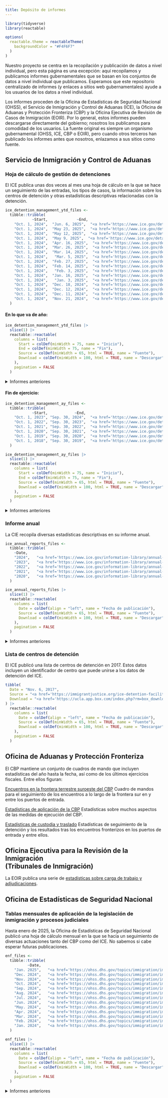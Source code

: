```yaml
---
title: Depósito de informes
---
```


```r
library(tidyverse)
library(reactable)

options(
  reactable.theme = reactableTheme(
    backgroundColor = "#F4F6F7"
  )
)
```

Nuestro proyecto se centra en la recopilación y publicación de datos a nivel individual, pero esta página es una excepción: aquí recopilamos y publicamos informes gubernamentales que se basan en los conjuntos de datos a nivel individual que publicamos. Esperamos que este repositorio centralizado de informes (y enlaces a sitios web gubernamentales) ayude a los usuarios de los datos a nivel individual.

Los informes proceden de la Oficina de Estadísticas de Seguridad Nacional (OHSS), el Servicio de Inmigración y Control de Aduanas (ICE), la Oficina de Aduanas y Protección Fronteriza (CBP) y la Oficina Ejecutiva de Revisión de Casos de Inmigración (EOIR). Por lo general, estos informes pueden descargarse directamente del gobierno; nosotros los publicamos para comodidad de los usuarios. La fuente original es siempre un organismo gubernamental (OHSS, ICE, CBP o EOIR), pero cuando otros terceros han publicado los informes antes que nosotros, enlazamos a sus sitios como fuente.


## Servicio de Inmigración y Control de Aduanas


### Hoja de cálculo de gestión de detenciones

El ICE publica unas dos veces al mes una hoja de cálculo en la que se hace un seguimiento de las entradas, los tipos de casos, la información sobre los centros de detención y otras estadísticas descriptivas relacionadas con la detención.

```r
ice_detention_management_ytd_files <-
  tibble::tribble(
            ~Start,             ~End,                                                              ~Source,                                                                                                                                                           ~Download,
    "Oct. 1, 2024",  "Jun. 6, 2025",  "<a href='https://www.ice.gov/detain/detention-management'>ICE</a>",   "<a href='https://ucla.box.com/shared/static/hvkcf6dg6o33ndywk2e769kdkzdc6cao.xlsx'>xlsx</a> (1.5 MB)",
    "Oct. 1, 2024",  "May 23, 2025",  "<a href='https://www.ice.gov/detain/detention-management'>ICE</a>",   "<a href='https://ucla.box.com/shared/static/5l1cjsg7m5z1jymfuuvl7r9khoc9klnj.xlsx'>xlsx</a> (237 kB)",
    "Oct. 1, 2024",  "May 12, 2025",  "<a href='https://www.ice.gov/detain/detention-management'>ICE</a>",   "<a href='https://ucla.box.com/shared/static/0qda0lokm4pkdmpapdt0z7196ocn5nd5.xlsx'>xlsx</a> (235 kB)",
    "Oct. 1, 2024",  "May 9, 2025",  "<a href='https://www.ice.gov/detain/detention-management'>ICE</a>",   "<a href='https://ucla.box.com/shared/static/ao6qved0fhe9l4a1dw17m6z2txluuu2s.xlsx'>xlsx</a> (229 kB)",
    "Oct. 1, 2024",  "Apr. 16, 2025",  "<a href='https://www.ice.gov/detain/detention-management'>ICE</a>",   "<a href='https://ucla.app.box.com/index.php?rm=box_download_shared_file&shared_name=9d8qnnduhus4bd5mwqt7l95kz34fic2v&file_id=f_1836552829382'>xlsx</a> (232 kB)",
    "Oct. 1, 2024",  "Mar. 26, 2025",  "<a href='https://www.ice.gov/detain/detention-management'>ICE</a>",   "<a href='https://ucla.app.box.com/index.php?rm=box_download_shared_file&shared_name=9d8qnnduhus4bd5mwqt7l95kz34fic2v&file_id=f_1836554085594'>xlsx</a> (227 kB)",
    "Oct. 1, 2024",  "Mar. 14, 2025",  "<a href='https://www.ice.gov/detain/detention-management'>ICE</a>",   "<a href='https://ucla.app.box.com/index.php?rm=box_download_shared_file&shared_name=9d8qnnduhus4bd5mwqt7l95kz34fic2v&file_id=f_1836541591004'>xlsx</a> (223 kB)",
    "Oct. 1, 2024",   "Mar. 5, 2025",  "<a href='https://www.ice.gov/detain/detention-management'>ICE</a>",   "<a href='https://ucla.app.box.com/index.php?rm=box_download_shared_file&shared_name=9d8qnnduhus4bd5mwqt7l95kz34fic2v&file_id=f_1836550259001'>xlsx</a> (217 kB)",
    "Oct. 1, 2024",  "Feb. 27, 2025",  "<a href='https://www.ice.gov/detain/detention-management'>ICE</a>",   "<a href='https://ucla.app.box.com/index.php?rm=box_download_shared_file&shared_name=9d8qnnduhus4bd5mwqt7l95kz34fic2v&file_id=f_1836540128756'>xlsx</a> (225 kB)",
    "Oct. 1, 2024",  "Feb. 14, 2025",  "<a href='https://www.ice.gov/detain/detention-management'>ICE</a>",   "<a href='https://ucla.app.box.com/index.php?rm=box_download_shared_file&shared_name=9d8qnnduhus4bd5mwqt7l95kz34fic2v&file_id=f_1836552563416'>xlsx</a> (219 kB)",
    "Oct. 1, 2024",   "Feb. 3, 2025",  "<a href='https://www.ice.gov/detain/detention-management'>ICE</a>",   "<a href='https://ucla.app.box.com/index.php?rm=box_download_shared_file&shared_name=9d8qnnduhus4bd5mwqt7l95kz34fic2v&file_id=f_1836545131055'>xlsx</a> (213 kB)",
    "Oct. 1, 2024",  "Jan. 16, 2025",  "<a href='https://www.ice.gov/detain/detention-management'>ICE</a>",   "<a href='https://ucla.app.box.com/index.php?rm=box_download_shared_file&shared_name=9d8qnnduhus4bd5mwqt7l95kz34fic2v&file_id=f_1836555985237'>xlsx</a> (219 kB)",
    "Oct. 1, 2024",   "Jan. 3, 2025",  "<a href='https://www.ice.gov/detain/detention-management'>ICE</a>",   "<a href='https://ucla.app.box.com/index.php?rm=box_download_shared_file&shared_name=9d8qnnduhus4bd5mwqt7l95kz34fic2v&file_id=f_1836551099839'>xlsx</a> (216 kB)",
    "Oct. 1, 2024",  "Dec. 18, 2024",  "<a href='https://www.ice.gov/detain/detention-management'>ICE</a>",   "<a href='https://ucla.app.box.com/index.php?rm=box_download_shared_file&shared_name=9d8qnnduhus4bd5mwqt7l95kz34fic2v&file_id=f_1836554106108'>xlsx</a> (233 kB)",
    "Oct. 1, 2024",  "Dec. 12, 2024",  "<a href='https://www.ice.gov/detain/detention-management'>ICE</a>",   "<a href='https://ucla.app.box.com/index.php?rm=box_download_shared_file&shared_name=9d8qnnduhus4bd5mwqt7l95kz34fic2v&file_id=f_1836548019897'>xlsx</a> (226 kB)",
    "Oct. 1, 2024",  "Dec. 11, 2024",  "<a href='https://www.ice.gov/detain/detention-management'>ICE</a>",   "<a href='https://ucla.app.box.com/index.php?rm=box_download_shared_file&shared_name=9d8qnnduhus4bd5mwqt7l95kz34fic2v&file_id=f_1836546642190'>xlsx</a> (232 kB)",
    "Oct. 1, 2024",  "Nov. 21, 2024",  "<a href='https://www.ice.gov/detain/detention-management'>ICE</a>",   "<a href='https://ucla.app.box.com/index.php?rm=box_download_shared_file&shared_name=9d8qnnduhus4bd5mwqt7l95kz34fic2v&file_id=f_1836555637335'>xlsx</a> (255 kB)",
  )
```

#### En lo que va de año:

```r
ice_detention_management_ytd_files |>
  slice(1) |>
  reactable::reactable(
    columns = list(
      Start = colDef(minWidth = 75, name = "Inicio"), 
      End = colDef(minWidth = 75, name = "Fin"), 
      Source = colDef(minWidth = 65, html = TRUE, name = "Fuente"), 
      Download = colDef(minWidth = 100, html = TRUE, name = "Descargar")
    ),
    pagination = FALSE
  )
```

<div style="margin-top: 0.5em;"></div>

<details>
<summary>Informes anteriores</summary>

```r
ice_detention_management_ytd_files |>
  slice(-1) |>
  reactable::reactable(
    columns = list(
      Start = colDef(minWidth = 75, name = "Inicio"), 
      End = colDef(minWidth = 75, name = "Fin"), 
      Source = colDef(minWidth = 65, html = TRUE, name = "Fuente"), 
      Download = colDef(minWidth = 100, html = TRUE, name = "Descargar")
    ),
    pagination = FALSE
  )
```

</details>

#### Fin de ejercicio:

```r
ice_detention_management_ay_files <-
  tibble::tribble(
            ~Start,            ~End,                                                              ~Source,                                                                                                                                                           ~Download,
    "Oct. 1, 2023", "Sep. 30, 2024",  "<a href='https://www.ice.gov/detain/detention-management'>ICE</a>",   "<a href='https://ucla.app.box.com/index.php?rm=box_download_shared_file&shared_name=9d8qnnduhus4bd5mwqt7l95kz34fic2v&file_id=f_1836537358917'>xlsx</a> (242 kB)",
    "Oct. 1, 2022", "Sep. 30, 2023",  "<a href='https://www.ice.gov/detain/detention-management'>ICE</a>",   "<a href='https://ucla.app.box.com/index.php?rm=box_download_shared_file&shared_name=9d8qnnduhus4bd5mwqt7l95kz34fic2v&file_id=f_1836545074923'>xlsx</a> (234 kB)",
    "Oct. 1, 2021", "Sep. 30, 2022",  "<a href='https://www.ice.gov/detain/detention-management'>ICE</a>",   "<a href='https://ucla.app.box.com/index.php?rm=box_download_shared_file&shared_name=9d8qnnduhus4bd5mwqt7l95kz34fic2v&file_id=f_1836537940671'>xlsx</a> (196 kB)",
    "Oct. 1, 2020", "Sep. 30, 2021",  "<a href='https://www.ice.gov/detain/detention-management'>ICE</a>",   "<a href='https://ucla.app.box.com/index.php?rm=box_download_shared_file&shared_name=9d8qnnduhus4bd5mwqt7l95kz34fic2v&file_id=f_1836552983586'>xlsx</a> (134 kB)",
    "Oct. 1, 2019", "Sep. 30, 2020",  "<a href='https://www.ice.gov/detain/detention-management'>ICE</a>",   "<a href='https://ucla.app.box.com/index.php?rm=box_download_shared_file&shared_name=9d8qnnduhus4bd5mwqt7l95kz34fic2v&file_id=f_1836558270675'>xlsx</a> (136 kB)",
    "Oct. 1, 2018", "Sep. 30, 2019",  "<a href='https://www.ice.gov/detain/detention-management'>ICE</a>",   "<a href='https://ucla.app.box.com/index.php?rm=box_download_shared_file&shared_name=9d8qnnduhus4bd5mwqt7l95kz34fic2v&file_id=f_1836538549260'>xlsx</a> (132 kB)"
  )
```

```r
ice_detention_management_ay_files |>
  slice(1) |>
  reactable::reactable(
    columns = list(
      Start = colDef(minWidth = 75, name = "Inicio"), 
      End = colDef(minWidth = 75, name = "Fin"), 
      Source = colDef(minWidth = 65, html = TRUE, name = "Fuente"), 
      Download = colDef(minWidth = 100, html = TRUE, name = "Descargar")
    ),
    pagination = FALSE
  )
```

<div style="margin-top: 0.5em;"></div>

<details>
<summary>Informes anteriores</summary>

```r
ice_detention_management_ay_files |>
  slice(-1) |>
  reactable::reactable(
    columns = list(
      Start = colDef(minWidth = 75, name = "Inicio"), 
      End = colDef(minWidth = 75, name = "Fin"), 
      Source = colDef(minWidth = 65, html = TRUE, name = "Fuente"), 
      Download = colDef(minWidth = 100, html = TRUE, name = "Descargar")
    ),
    pagination = FALSE
  )
```

</details>

### Informe anual

La CIE recopila diversas estadísticas descriptivas en su informe anual.

```r
ice_annual_reports_files <-
  tibble::tribble(
    ~Date,                                                                     ~Source,                                                                                                                                                        ~Download,
    "2024",   "<a href='https://www.ice.gov/information-library/annual-report'>ICE</a>",   "<a href='https://ucla.app.box.com/index.php?rm=box_download_shared_file&shared_name=9d8qnnduhus4bd5mwqt7l95kz34fic2v&file_id=f_1836539286110'>pdf</a> (3 MB)",
    "2023",   "<a href='https://www.ice.gov/information-library/annual-report'>ICE</a>",   "<a href='https://ucla.app.box.com/index.php?rm=box_download_shared_file&shared_name=9d8qnnduhus4bd5mwqt7l95kz34fic2v&file_id=f_1836544782511'>pdf</a> (4 MB)",
    "2022",   "<a href='https://www.ice.gov/information-library/annual-report'>ICE</a>",   "<a href='https://ucla.app.box.com/index.php?rm=box_download_shared_file&shared_name=9d8qnnduhus4bd5mwqt7l95kz34fic2v&file_id=f_1836554989243'>pdf</a> (6 MB)",
    "2021",   "<a href='https://www.ice.gov/information-library/annual-report'>ICE</a>",   "<a href='https://ucla.app.box.com/index.php?rm=box_download_shared_file&shared_name=9d8qnnduhus4bd5mwqt7l95kz34fic2v&file_id=f_1836555047424'>pdf</a> (7 MB)",
    "2020",   "<a href='https://www.ice.gov/information-library/annual-report'>ICE</a>",   "<a href='https://ucla.app.box.com/index.php?rm=box_download_shared_file&shared_name=9d8qnnduhus4bd5mwqt7l95kz34fic2v&file_id=f_1836556005548'>pdf</a> (3 MB)"
  )
```

```r
ice_annual_reports_files |>
  slice(1) |>
  reactable::reactable(
    columns = list(
      Date = colDef(align = "left", name = "Fecha de publicación"),
      Source = colDef(minWidth = 65, html = TRUE, name = "Fuente"), 
      Download = colDef(minWidth = 100, html = TRUE, name = "Descargar")
    ),
    pagination = FALSE
  )
```

<div style="margin-top: 0.5em;"></div>

<details>
<summary>Informes anteriores</summary>

```r
ice_annual_reports_files |>
  slice(-1) |>
  reactable::reactable(
    columns = list(
      Date = colDef(align = "left", name = "Fecha de publicación"),
      Source = colDef(minWidth = 65, html = TRUE, name = "Fuente"), 
      Download = colDef(minWidth = 100, html = TRUE, name = "Descargar")
    ),
    pagination = FALSE
  )
```

</details>

### Lista de centros de detención

El ICE publicó una lista de centros de detención en 2017. Estos datos incluyen un identificador de centro que puede unirse a los datos de detención del ICE.

```r
tibble(
  Date = "Nov. 6, 2017",
  Source = "<a href='https://immigrantjustice.org/ice-detention-facilities-november-2017'>NIJC</a>",
  Download = "<a href='https://ucla.app.box.com/index.php?rm=box_download_shared_file&shared_name=9d8qnnduhus4bd5mwqt7l95kz34fic2v&file_id=f_1836538055645'>xlsx</a> (2 MB)"
) |>
  reactable::reactable(
    columns = list(
      Date = colDef(align = "left", name = "Fecha de publicación"),
      Source = colDef(minWidth = 65, html = TRUE, name = "Fuente"), 
      Download = colDef(minWidth = 100, html = TRUE, name = "Descargar")
    ),
    pagination = FALSE
  )
```

## Oficina de Aduanas y Protección Fronteriza

El CBP mantiene un conjunto de cuadros de mando que incluyen estadísticas del año hasta la fecha, así como de los últimos ejercicios fiscales. Entre ellos figuran:

[Encuentros en la frontera terrestre suroeste del CBP](https://www.cbp.gov/newsroom/stats/southwest-land-border-encounters)
 Cuadro de mandos para el seguimiento de los encuentros a lo largo de la frontera sur en y entre los puertos de entrada.

[Estadísticas de aplicación de la CBP](https://www.cbp.gov/newsroom/stats/cbp-enforcement-statistics)
 Estadísticas sobre muchos aspectos de las medidas de ejecución del CBP.

[Estadísticas de custodia y traslado](https://www.cbp.gov/newsroom/stats/custody-and-transfer-statistics)
 Estadísticas de seguimiento de la detención y los resultados tras los encuentros fronterizos en los puertos de entrada y entre ellos.

## Oficina Ejecutiva para la Revisión de la Inmigración<br>(Tribunales de Inmigración)

La EOIR publica una serie de [estadísticas sobre carga de trabajo y adjudicaciones](https://www.justice.gov/eoir/workload-and-adjudication-statistics).

## Oficina de Estadísticas de Seguridad Nacional

### Tablas mensuales de aplicación de la legislación de inmigración y procesos judiciales

Hasta enero de 2025, la Oficina de Estadísticas de Seguridad Nacional publicó una hoja de cálculo mensual en la que se hacía un seguimiento de diversas actuaciones tanto del CBP como del ICE. No sabemos si cabe esperar futuras publicaciones.

```r
enf_files <-
  tibble::tribble(
          ~Date,                                                                                               ~Source,                                                                                                                                                           ~Download,
    "Jan. 2025",   "<a href='https://ohss.dhs.gov/topics/immigration/immigration-enforcement/monthly-tables'>OHSS</a>",   "<a href='https://ucla.app.box.com/index.php?rm=box_download_shared_file&shared_name=9d8qnnduhus4bd5mwqt7l95kz34fic2v&file_id=f_1836538278882'>xlsx</a> (712 kB)",
    "Dec. 2024",   "<a href='https://ohss.dhs.gov/topics/immigration/immigration-enforcement/monthly-tables'>OHSS</a>",   "<a href='https://ucla.app.box.com/index.php?rm=box_download_shared_file&shared_name=9d8qnnduhus4bd5mwqt7l95kz34fic2v&file_id=f_1836538669625'>xlsx</a> (671 kB)",
    "Nov. 2024",   "<a href='https://ohss.dhs.gov/topics/immigration/immigration-enforcement/monthly-tables'>OHSS</a>",   "<a href='https://ucla.app.box.com/index.php?rm=box_download_shared_file&shared_name=9d8qnnduhus4bd5mwqt7l95kz34fic2v&file_id=f_1836532468031'>xlsx</a> (668 kB)",
    "Oct. 2024",   "<a href='https://ohss.dhs.gov/topics/immigration/immigration-enforcement/monthly-tables'>OHSS</a>",   "<a href='https://ucla.app.box.com/index.php?rm=box_download_shared_file&shared_name=9d8qnnduhus4bd5mwqt7l95kz34fic2v&file_id=f_1836522683414'>xlsx</a> (678 kB)",
    "Sep. 2024",   "<a href='https://ohss.dhs.gov/topics/immigration/immigration-enforcement/monthly-tables'>OHSS</a>",   "<a href='https://ucla.app.box.com/index.php?rm=box_download_shared_file&shared_name=9d8qnnduhus4bd5mwqt7l95kz34fic2v&file_id=f_1836537352654'>xlsx</a> (673 kB)",
    "Aug. 2024",   "<a href='https://ohss.dhs.gov/topics/immigration/immigration-enforcement/monthly-tables'>OHSS</a>",   "<a href='https://ucla.app.box.com/index.php?rm=box_download_shared_file&shared_name=9d8qnnduhus4bd5mwqt7l95kz34fic2v&file_id=f_1836538234805'>xlsx</a> (669 kB)",
    "Jul. 2024",   "<a href='https://ohss.dhs.gov/topics/immigration/immigration-enforcement/monthly-tables'>OHSS</a>",   "<a href='https://ucla.app.box.com/index.php?rm=box_download_shared_file&shared_name=9d8qnnduhus4bd5mwqt7l95kz34fic2v&file_id=f_1836534182041'>xlsx</a> (666 kB)",
    "Jun. 2024",   "<a href='https://ohss.dhs.gov/topics/immigration/immigration-enforcement/monthly-tables'>OHSS</a>",   "<a href='https://ucla.app.box.com/index.php?rm=box_download_shared_file&shared_name=9d8qnnduhus4bd5mwqt7l95kz34fic2v&file_id=f_1836521399297'>xlsx</a> (653 kB)",
    "May. 2024",   "<a href='https://ohss.dhs.gov/topics/immigration/immigration-enforcement/monthly-tables'>OHSS</a>",   "<a href='https://ucla.app.box.com/index.php?rm=box_download_shared_file&shared_name=9d8qnnduhus4bd5mwqt7l95kz34fic2v&file_id=f_1836532585571'>xlsx</a> (644 kB)",
    "Apr. 2024",   "<a href='https://ohss.dhs.gov/topics/immigration/immigration-enforcement/monthly-tables'>OHSS</a>",   "<a href='https://ucla.app.box.com/index.php?rm=box_download_shared_file&shared_name=9d8qnnduhus4bd5mwqt7l95kz34fic2v&file_id=f_1836535261459'>xlsx</a> (478 kB)",
    "Mar. 2024",   "<a href='https://ohss.dhs.gov/topics/immigration/immigration-enforcement/monthly-tables'>OHSS</a>",   "<a href='https://ucla.app.box.com/index.php?rm=box_download_shared_file&shared_name=9d8qnnduhus4bd5mwqt7l95kz34fic2v&file_id=f_1836530651460'>xlsx</a> (406 kB)",
    "Feb. 2024",   "<a href='https://ohss.dhs.gov/topics/immigration/immigration-enforcement/monthly-tables'>OHSS</a>",   "<a href='https://ucla.app.box.com/index.php?rm=box_download_shared_file&shared_name=9d8qnnduhus4bd5mwqt7l95kz34fic2v&file_id=f_1836524668163'>xlsx</a> (407 kB)",
    "Jan. 2024",   "<a href='https://ohss.dhs.gov/topics/immigration/immigration-enforcement/monthly-tables'>OHSS</a>",   "<a href='https://ucla.app.box.com/index.php?rm=box_download_shared_file&shared_name=9d8qnnduhus4bd5mwqt7l95kz34fic2v&file_id=f_1836536929304'>xlsx</a> (401 kB)"
  )
```

```r
enf_files |>
  slice(1) |>
  reactable::reactable(
    columns = list(
      Date = colDef(align = "left", name = "Fecha de publicación"),
      Source = colDef(minWidth = 65, html = TRUE, name = "Fuente"),
      Download = colDef(minWidth = 100, html = TRUE, name = "Descargar")
    ),
    pagination = FALSE
  )
```

<div style="margin-top: 0.5em;"></div>

<details>
<summary>Informes anteriores</summary>

```r
enf_files |>
  slice(-1) |>
  reactable::reactable(
    columns = list(
      Date = colDef(align = "left", name = "Fecha de publicación"),
      Source = colDef(minWidth = 65, html = TRUE, name = "Fuente"),
      Download = colDef(minWidth = 100, html = TRUE, name = "Descargar")
    ),
    pagination = FALSE
  )
```

</details>
